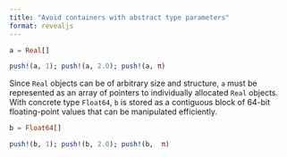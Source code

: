 ```yaml
---
title: "Avoid containers with abstract type parameters"
format: revealjs
---
```


```julia
a = Real[]

push!(a, 1); push!(a, 2.0); push!(a, π)

```

Since `Real` objects can be of arbitrary size and structure, `a` must be represented as an array of pointers to individually allocated `Real` objects. With concrete type `Float64`, `b` is stored as a contiguous block of 64-bit floating-point values that can be manipulated efficiently.


```julia
b = Float64[]

push!(b, 1); push!(b, 2.0); push!(b,  π)
```
